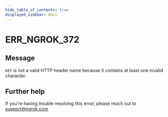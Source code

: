 ```yaml
---
hide_table_of_contents: true
displayed_sidebar: docs
---
```



# ERR_NGROK_372

## Message

`KEY` is not a valid HTTP header name because it contains at least one invalid character.

<ErrorDetails error="err_ngrok_372" />

## Further help

If you're having trouble resolving this error, please reach out to [support@ngrok.com](mailto:support@ngrok.com?subject=Help%20with%20ERR_NGROK_372)
